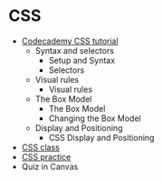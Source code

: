 # CSS

- [Codecademy CSS tutorial](https://www.codecademy.com/learn/learn-css)
  - Syntax and selectors
    - Setup and Syntax
    - Selectors
  - Visual rules
    - Visual rules
  - The Box Model
    - The Box Model
    - Changing the Box Model
  - Display and Positioning
    - CSS Display and Positioning
- [CSS class](css-01-class.qmd)
- [CSS practice](css-02-practice.qmd)
- Quiz in Canvas